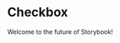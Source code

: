 
<Meta title='Components|Checkbox' component={Checkbox} />

# Checkbox

Welcome to the future of Storybook!

<Story name="Basic">
  <Checkbox
    fieldLabel="Field Label"
    id="1"
    name="checkbox1"
    label="Uncontrolled checkbox"
    description="isChecked is undefined, which makes this an uncontrolled component. You can turn this one on-off whenever you feel like!"
  />
</Story>

<Story name="Loading">
  <Checkbox
    fieldLabel="Loadign Label"
    id="1"
    name="checkbox1"
    label="Loading checkbox"
    description="isChecked is undefined, which makes this an uncontrolled component. You can turn this one on-off whenever you feel like!"
  />
</Story>
